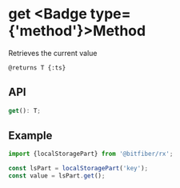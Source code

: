 
# get <Badge type={'method'}>Method</Badge>

Retrieves the current value

`@returns T {:ts}`

## API

```ts copy
get(): T;
```

## Example

```ts copy
import {localStoragePart} from '@bitfiber/rx';

const lsPart = localStoragePart('key');
const value = lsPart.get();
```
